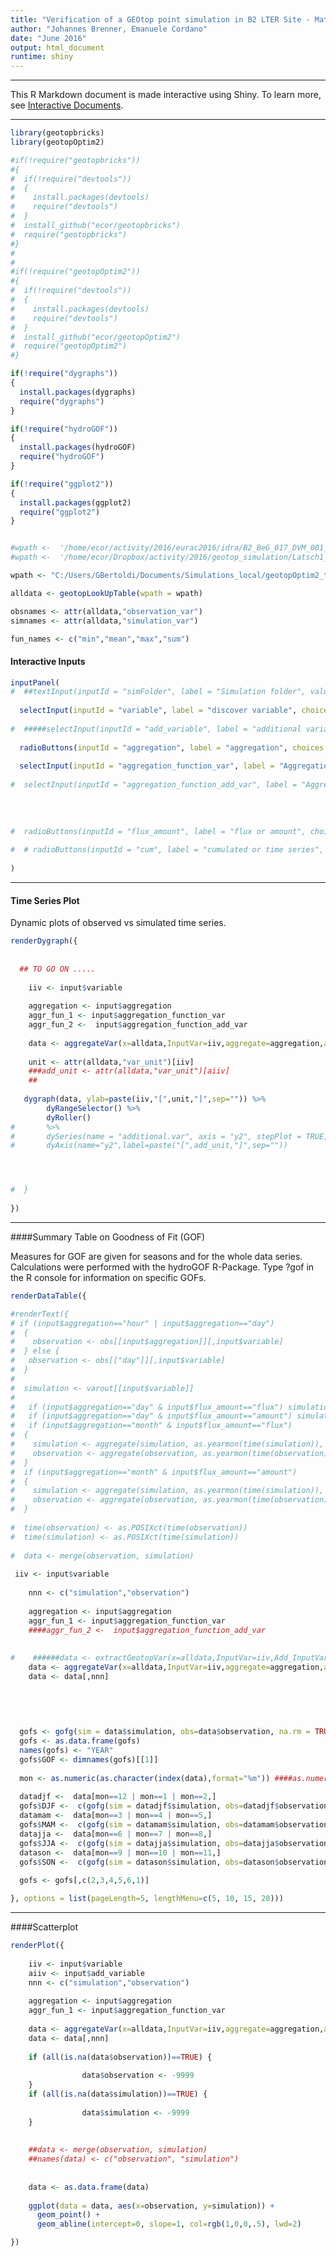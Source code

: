 ```yaml
---
title: "Verification of a GEOtop point simulation in B2 LTER Site - Match - South Tyrol - Italy"
author: "Johannes Brenner, Emanuele Cordano"
date: "June 2016"
output: html_document
runtime: shiny
---
```


***

This R Markdown document is made interactive using Shiny. To learn more, see [Interactive Documents](http://rmarkdown.rstudio.com/authoring_shiny.html).

***

```r

library(geotopbricks)
library(geotopOptim2)

#if(!require("geotopbricks"))
#{
#  if(!require("devtools"))
#  {
#    install.packages(devtools)
#    require("devtools")
#  }
#  install_github("ecor/geotopbricks")
#  require("geotopbricks")
#}
#
#
#if(!require("geotopOptim2"))
#{
#  if(!require("devtools"))
#  {
#    install.packages(devtools)
#    require("devtools")
#  }
#  install_github("ecor/geotopOptim2")
#  require("geotopOptim2")
#}

if(!require("dygraphs"))
{
  install.packages(dygraphs)
  require("dygraphs")
}

if(!require("hydroGOF"))
{
  install.packages(hydroGOF)
  require("hydroGOF")
}

if(!require("ggplot2"))
{
  install.packages(ggplot2)
  require("ggplot2")
}


#wpath <-  '/home/ecor/activity/2016/eurac2016/idra/B2_BeG_017_DVM_001_test_1' 
#wpath <-  '/home/ecor/Dropbox/activity/2016/geotop_simulation/Latsch1_Calib_001'

wpath <- "C:/Users/GBertoldi/Documents/Simulations_local/geotopOptim2_tests/DOMEF_1500_Optim_001_PSO" 

alldata <- geotopLookUpTable(wpath = wpath)

obsnames <- attr(alldata,"observation_var")
simnames <- attr(alldata,"simulation_var")

fun_names <- c("min","mean","max","sum")
```

#### Interactive Inputs

```r
inputPanel(
#  ##textInput(inputId = "simFolder", label = "Simulation folder", value = ""),
  
  selectInput(inputId = "variable", label = "discover variable", choices = obsnames,selected=obsnames[8]),
  
#  #####selectInput(inputId = "add_variable", label = "additional variable (sim)", choices = simnames, selected = simnames[2]),
  
  radioButtons(inputId = "aggregation", label = "aggregation", choices = c("hourly","daily","monthly"), selected = "hourly", inline = FALSE),
  
  selectInput(inputId = "aggregation_function_var", label = "Aggregation Function", choices = fun_names, selected = "mean")
  
#  selectInput(inputId = "aggregation_function_add_var", label = "Aggregation Function (add_var)", choices = fun_names, selected = "sum")
  
  
  
  
#  radioButtons(inputId = "flux_amount", label = "flux or amount", choices = c("flux","amount"), selected = "flux", inline = FALSE)
  
#  # radioButtons(inputId = "cum", label = "cumulated or time series", choices = c("time series","cumulated over time"), selected = "time series", inline = FALSE)
  
)

```

***

#### Time Series Plot

Dynamic plots of observed vs simulated time series. 

```r


renderDygraph({
  
  
  ## TO GO ON .....
  
  	iiv <- input$variable
  	
  	aggregation <- input$aggregation
  	aggr_fun_1 <- input$aggregation_function_var
  	aggr_fun_2 <-  input$aggregation_function_add_var
    
    data <- aggregateVar(x=alldata,InputVar=iiv,aggregate=aggregation,aggregate_fun=c(aggr_fun_1)) 
   
    unit <- attr(alldata,"var_unit")[iiv]
    ###add_unit <- attr(alldata,"var_unit")[aiiv]
    ## 
    
   dygraph(data, ylab=paste(iiv,"[",unit,"]",sep="")) %>%
		dyRangeSelector() %>%
		dyRoller() 
#		%>%
#		dySeries(name = "additional.var", axis = "y2", stepPlot = TRUE, fillGraph = TRUE, label = paste(aiiv,"[",add_unit,"]",sep="")) %>%
#		dyAxis(name="y2",label=paste("[",add_unit,"]",sep=""))




#  }
 
})

```
  
***

####Summary Table on Goodness of Fit (GOF)

Measures for GOF are given for seasons and for the whole data series. Calculations were performed with the hydroGOF R-Package. Type ?gof in the R console for information on specific GOFs.

```r

renderDataTable({

#renderText({
# if (input$aggregation=="hour" | input$aggregation=="day")
#  {
#    observation <- obs[[input$aggregation]][,input$variable]
#  } else {
#  	observation <- obs[["day"]][,input$variable]
#  }
#  
#  simulation <- varout[[input$variable]]
#  
# 	if (input$aggregation=="day" & input$flux_amount=="flux") simulation <- aggregate(simulation, as.Date(time(simulation)), mean, na.rm=T) 
#  	if (input$aggregation=="day" & input$flux_amount=="amount") simulation <- aggregate(simulation, as.Date(time(simulation)), sum, na.rm=F)
#  	if (input$aggregation=="month" & input$flux_amount=="flux") 
#  {
#    simulation <- aggregate(simulation, as.yearmon(time(simulation)), mean, na.rm=T)
#    observation <- aggregate(observation, as.yearmon(time(observation)), mean, na.rm=T)
#  } 
#  if (input$aggregation=="month" & input$flux_amount=="amount") 
#  {
#    simulation <- aggregate(simulation, as.yearmon(time(simulation)), sum, na.rm=F)
#    observation <- aggregate(observation, as.yearmon(time(observation)), sum, na.rm=F)
#  } 
  
#  time(observation) <- as.POSIXct(time(observation))
#  time(simulation) <- as.POSIXct(time(simulation))
  
#  data <- merge(observation, simulation)
 
 iiv <- input$variable
  
  	nnn <- c("simulation","observation")
  	
  	aggregation <- input$aggregation
  	aggr_fun_1 <- input$aggregation_function_var
  	####aggr_fun_2 <-  input$aggregation_function_add_var
    
    
#    ######data <- extractGeotopVar(x=alldata,InputVar=iiv,Add_InputVar=aiiv,aggregate=aggregation,aggregate_fun=c(aggr_fun_1,aggr_fun_2)) 
    data <- aggregateVar(x=alldata,InputVar=iiv,aggregate=aggregation,aggregate_fun=c(aggr_fun_1))
  	data <- data[,nnn]
 
  
  
  

  gofs <- gofg(sim = data$simulation, obs=data$observation, na.rm = TRUE)
  gofs <- as.data.frame(gofs)
  names(gofs) <- "YEAR"
  gofs$GOF <- dimnames(gofs)[[1]]
  
  mon <- as.numeric(as.character(index(data),format="%m")) ####as.numeric(format(time(data), "%m"))
  
  datadjf <-  data[mon==12 | mon==1 | mon==2,]
  gofs$DJF <-  c(gofg(sim = datadjf$simulation, obs=datadjf$observation, na.rm = TRUE))
  datamam <-  data[mon==3 | mon==4 | mon==5,]
  gofs$MAM <-  c(gofg(sim = datamam$simulation, obs=datamam$observation, na.rm = TRUE))
  datajja <-  data[mon==6 | mon==7 | mon==8,]
  gofs$JJA <-  c(gofg(sim = datajja$simulation, obs=datajja$observation, na.rm = TRUE))
  datason <-  data[mon==9 | mon==10 | mon==11,]
  gofs$SON <-  c(gofg(sim = datason$simulation, obs=datason$observation, na.rm = TRUE))
  
  gofs <- gofs[,c(2,3,4,5,6,1)]

}, options = list(pageLength=5, lengthMenu=c(5, 10, 15, 20)))

```

***

####Scatterplot

```r

renderPlot({
  
	iiv <- input$variable
    aiiv <- input$add_variable
  	nnn <- c("simulation","observation")
  	
  	aggregation <- input$aggregation
  	aggr_fun_1 <- input$aggregation_function_var
  	
    data <- aggregateVar(x=alldata,InputVar=iiv,aggregate=aggregation,aggregate_fun=c(aggr_fun_1))[,nnn]
  	data <- data[,nnn]
	
	if (all(is.na(data$observation))==TRUE) {
	
				data$observation <- -9999
	}
	if (all(is.na(data$simulation))==TRUE) {
	
				data$simulation <- -9999
	}
	
	
    ##data <- merge(observation, simulation)
    ##names(data) <- c("observation", "simulation")
    
    
    data <- as.data.frame(data)
    
    ggplot(data = data, aes(x=observation, y=simulation)) +
      geom_point() +
      geom_abline(intercept=0, slope=1, col=rgb(1,0,0,.5), lwd=2)

})     
```
